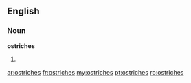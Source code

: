 ==English==

===Noun===
'''ostriches'''

# {{plural of|[[ostrich]]}}

[[ar:ostriches]]
[[fr:ostriches]]
[[my:ostriches]]
[[pt:ostriches]]
[[ro:ostriches]]